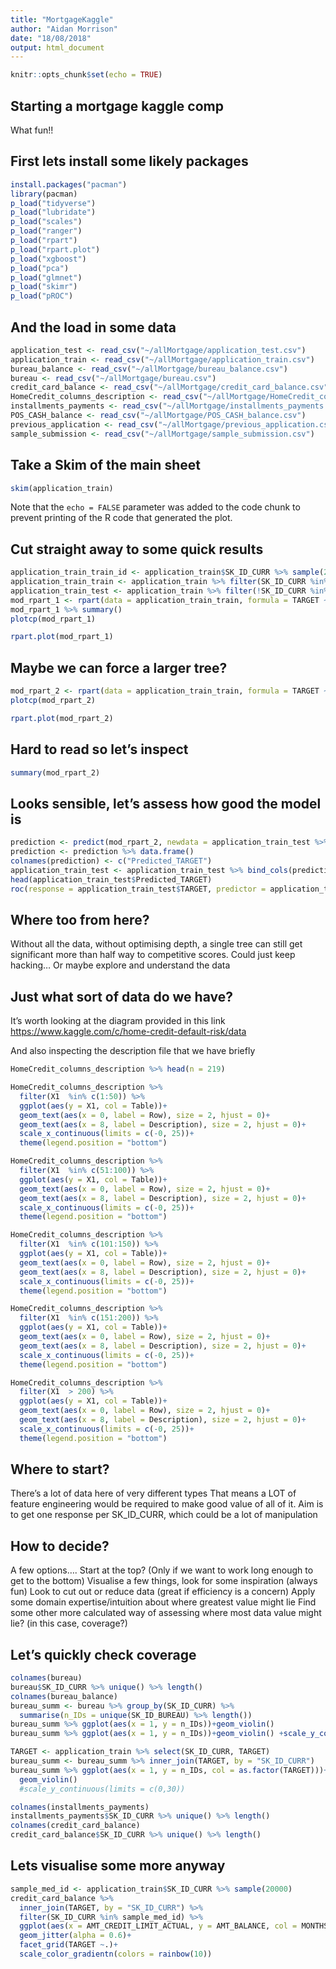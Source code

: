 ```yaml
---
title: "MortgageKaggle"
author: "Aidan Morrison"
date: "18/08/2018"
output: html_document
---
```


```r
knitr::opts_chunk$set(echo = TRUE)
```

## Starting a mortgage kaggle comp

What fun!!

## First lets install some likely packages

```r
install.packages("pacman")
library(pacman)
p_load("tidyverse")
p_load("lubridate")
p_load("scales")
p_load("ranger")
p_load("rpart")
p_load("rpart.plot")
p_load("xgboost")
p_load("pca")
p_load("glmnet")
p_load("skimr")
p_load("pROC")
```


## And the load in some data
```r
application_test <- read_csv("~/allMortgage/application_test.csv")
application_train <- read_csv("~/allMortgage/application_train.csv")
bureau_balance <- read_csv("~/allMortgage/bureau_balance.csv")
bureau <- read_csv("~/allMortgage/bureau.csv")
credit_card_balance <- read_csv("~/allMortgage/credit_card_balance.csv")
HomeCredit_columns_description <- read_csv("~/allMortgage/HomeCredit_columns_description.csv")
installments_payments <- read_csv("~/allMortgage/installments_payments.csv")
POS_CASH_balance <- read_csv("~/allMortgage/POS_CASH_balance.csv")
previous_application <- read_csv("~/allMortgage/previous_application.csv")
sample_submission <- read_csv("~/allMortgage/sample_submission.csv")
```

## Take a Skim of the main sheet

```r
skim(application_train)
```

Note that the `echo = FALSE` parameter was added to the code chunk to prevent printing of the R code that generated the plot.

## Cut straight away to some quick results
```r

application_train_train_id <- application_train$SK_ID_CURR %>% sample(250000)
application_train_train <- application_train %>% filter(SK_ID_CURR %in% application_train_train_id)
application_train_test <- application_train %>% filter(!SK_ID_CURR %in% application_train_train_id)
mod_rpart_1 <- rpart(data = application_train_train, formula = TARGET ~.)
mod_rpart_1 %>% summary()
plotcp(mod_rpart_1)
```
```r
rpart.plot(mod_rpart_1)
```

## Maybe we can force a larger tree?
```r
mod_rpart_2 <- rpart(data = application_train_train, formula = TARGET ~., cp = 0.001)
plotcp(mod_rpart_2)
```
```r
rpart.plot(mod_rpart_2)
```

## Hard to read so let's inspect

```r
summary(mod_rpart_2)
```

## Looks sensible, let's assess how good the model is

```r
prediction <- predict(mod_rpart_2, newdata = application_train_test %>% select(-TARGET))
prediction <- prediction %>% data.frame()
colnames(prediction) <- c("Predicted_TARGET")
application_train_test <- application_train_test %>% bind_cols(prediction)
head(application_train_test$Predicted_TARGET)
roc(response = application_train_test$TARGET, predictor = application_train_test$Predicted_TARGET)
```

## Where too from here?
Without all the data, without optimising depth, a single tree can still get significant more than half way to competitive scores.
Could just keep hacking...
Or maybe explore and understand the data


## Just what sort of data do we have?
It's worth looking at the diagram provided in this link <https://www.kaggle.com/c/home-credit-default-risk/data>

And also inspecting the description file that we have briefly

```r
HomeCredit_columns_description %>% head(n = 219)
```

```r
HomeCredit_columns_description %>% 
  filter(X1  %in% c(1:50)) %>% 
  ggplot(aes(y = X1, col = Table))+
  geom_text(aes(x = 0, label = Row), size = 2, hjust = 0)+
  geom_text(aes(x = 8, label = Description), size = 2, hjust = 0)+
  scale_x_continuous(limits = c(-0, 25))+
  theme(legend.position = "bottom")

HomeCredit_columns_description %>% 
  filter(X1  %in% c(51:100)) %>% 
  ggplot(aes(y = X1, col = Table))+
  geom_text(aes(x = 0, label = Row), size = 2, hjust = 0)+
  geom_text(aes(x = 8, label = Description), size = 2, hjust = 0)+
  scale_x_continuous(limits = c(-0, 25))+
  theme(legend.position = "bottom")

HomeCredit_columns_description %>% 
  filter(X1  %in% c(101:150)) %>% 
  ggplot(aes(y = X1, col = Table))+
  geom_text(aes(x = 0, label = Row), size = 2, hjust = 0)+
  geom_text(aes(x = 8, label = Description), size = 2, hjust = 0)+
  scale_x_continuous(limits = c(-0, 25))+
  theme(legend.position = "bottom")

HomeCredit_columns_description %>% 
  filter(X1  %in% c(151:200)) %>% 
  ggplot(aes(y = X1, col = Table))+
  geom_text(aes(x = 0, label = Row), size = 2, hjust = 0)+
  geom_text(aes(x = 8, label = Description), size = 2, hjust = 0)+
  scale_x_continuous(limits = c(-0, 25))+
  theme(legend.position = "bottom")

HomeCredit_columns_description %>% 
  filter(X1  > 200) %>% 
  ggplot(aes(y = X1, col = Table))+
  geom_text(aes(x = 0, label = Row), size = 2, hjust = 0)+
  geom_text(aes(x = 8, label = Description), size = 2, hjust = 0)+
  scale_x_continuous(limits = c(-0, 25))+
  theme(legend.position = "bottom")
```

## Where to start?
There's a lot of data here of very different types
That means a LOT of feature engineering would be required to make good value of all of it.
Aim is to get one response per SK_ID_CURR, which could be a lot of manipulation

## How to decide?
A few options....
Start at the top?  (Only if we want to work long enough to get to the bottom)
Visualise a few things, look for some inspiration (always fun)
Look to cut out or reduce data (great if efficiency is a concern)
Apply some domain expertise/intuition about where greatest value might lie
Find some other more calculated way of assessing where most data value might lie?  (in this case, coverage?)

## Let's quickly check coverage

```r
colnames(bureau)
bureau$SK_ID_CURR %>% unique() %>% length()
colnames(bureau_balance)
bureau_summ <- bureau %>% group_by(SK_ID_CURR) %>% 
  summarise(n_IDs = unique(SK_ID_BUREAU) %>% length())
bureau_summ %>% ggplot(aes(x = 1, y = n_IDs))+geom_violin()
bureau_summ %>% ggplot(aes(x = 1, y = n_IDs))+geom_violin() +scale_y_continuous(limits = c(0,30))

TARGET <- application_train %>% select(SK_ID_CURR, TARGET)
bureau_summ <- bureau_summ %>% inner_join(TARGET, by = "SK_ID_CURR")
bureau_summ %>% ggplot(aes(x = 1, y = n_IDs, col = as.factor(TARGET)))+
  geom_violin()
  #scale_y_continuous(limits = c(0,30))

```

```r
colnames(installments_payments)
installments_payments$SK_ID_CURR %>% unique() %>% length()
colnames(credit_card_balance) 
credit_card_balance$SK_ID_CURR %>% unique() %>% length()
```

## Lets visualise some more anyway

```r
sample_med_id <- application_train$SK_ID_CURR %>% sample(20000)
credit_card_balance %>% 
  inner_join(TARGET, by = "SK_ID_CURR") %>% 
  filter(SK_ID_CURR %in% sample_med_id) %>% 
  ggplot(aes(x = AMT_CREDIT_LIMIT_ACTUAL, y = AMT_BALANCE, col = MONTHS_BALANCE))+
  geom_jitter(alpha = 0.6)+
  facet_grid(TARGET ~.)+
  scale_color_gradientn(colors = rainbow(10))
```